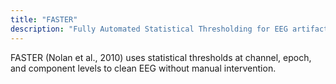 ```yaml
---
title: "FASTER"
description: "Fully Automated Statistical Thresholding for EEG artifact Rejection."
---
```


<Tabs>
<Tab title="Overview">
<Note>
FASTER (Nolan et al., 2010) uses statistical thresholds at channel, epoch, and
component levels to clean EEG without manual intervention.
</Note>
</Tab>
<Tab title="Steps">
<Steps>
<Step title="Band-pass filter 1–80 Hz and remove line noise" />
<Step title="Identify noisy channels via variance, correlation, and Hurst exponent" />
<Step title="Interpolate rejected channels and rereference to average" />
<Step title="Segment data into epochs" />
<Step title="Reject epochs exceeding amplitude, variance, or kurtosis thresholds" />
<Step title="Run ICA and score components on spatial/temporal statistics" />
<Step title="Remove artifactual components and reconstruct cleaned signal" />
</Steps>
</Tab>
</Tabs>


